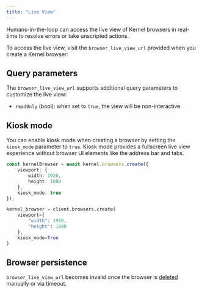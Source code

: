 ```yaml
---
title: "Live View"
---
```



Humans-in-the-loop can access the live view of Kernel browsers in real-time to resolve errors or take unscripted actions.

To access the live view, visit the `browser_live_view_url` provided when you create a Kernel browser:

<CreateBrowserForLiveView />

## Query parameters

The `browser_live_view_url` supports additional query parameters to customize the live view:
- `readOnly` (bool): when set to `true`, the view will be non-interactive.

## Kiosk mode

You can enable kiosk mode when creating a browser by setting the `kiosk_mode` parameter to `true`. Kiosk mode provides a fullscreen live view experience without browser UI elements like the address bar and tabs.

<CodeGroup>

```typescript Typescript/Javascript
const kernelBrowser = await kernel.browsers.create({
    viewport: {
        width: 1920,
        height: 1080
    },
    kiosk_mode: true
});
```

```python Python
kernel_browser = client.browsers.create(
    viewport={
        "width": 1920,
        "height": 1080
    },
    kiosk_mode=True
)
```

</CodeGroup>

## Browser persistence

 `browser_live_view_url` becomes invalid once the browser is [deleted](/browsers/termination) manually or via timeout.
